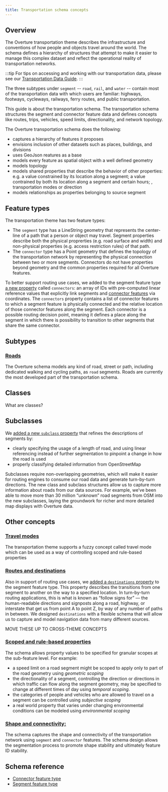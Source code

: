```yaml
---
title: Transportation schema concepts
---
```


## Overview
The Overture transportation theme describes the infrastructure and conventions of how people and objects travel around the world. The schema defines a hierarchy of structures that attempt to make it easier to manage this complex dataset and reflect the operational reality of transportation networks. 

:::tip
For tips on accessing and working with our transportation data, please see our [Transportation Data Guide](/docs/guides/transportation). 
:::

The three subtypes under `segment` -- `road`, `rail`, and `water` -- contain most of the transportation data with which users are familiar: highways, footways, cycleways, railways, ferry routes, and public transportation. 

This guide is about the transportation schema. The transportation schema structures the segment and connector feature data and defines concepts like routes, trips, vehicles, speed limits, directionality, and network topology.

 The Overture transportation schema does the following:
- captures a hierarchy of features it proposes
- envisions inclusion of other datasets such as places, buildings, and divisions
- uses GeoJson reatures as a base
- models every feature as spatial object with a well defined geometry
- models topology
- models shared properties that describe the behavior of other properties: e.g. a value constrained by its location along a segment; a value contrained by both its location along a segment and certain hours; , transportation modes or direction 
- models relationships as properties belonging to source segment

## Feature types

The transportation theme has two feature types: 

- The `segment` type has a LineString geometry that represents the center-line of a path that a person or object may travel. Segment properties describe both the physical proprerties (e.g. road surface and width) and non-physical properties (e.g. access restriction rules) of that path. 
- The `connector` type has a Point geometry that defines the topology of the transportation network by representing the physical connection between two or more segments. Connectors do not have properties beyond geometry and the common properties required for all Overture features.


To better support routing use cases, we added to the segment feature type [a new property](https://github.com/OvertureMaps/schema/pull/257) called
`connectors`: an array of IDs with pre-computed linear reference values that explicitly link segments and
[connector features](https://docs.overturemaps.org/schema/reference/transportation/connector/) via coordinates. The `connectors` property contains a list of connector features to which a segment feature is physically connected and the relative location of those connector features along the segment. Each connector is a possible routing decision point, meaning it defines a place along the segment in which there is possibility to transition to other segments that share the same connector.


## Subtypes

### [Roads](/schema/concepts/by-theme/transportation/roads)
The Overture schema models any kind of road, street or path, including dedicated walking and cycling paths, as `road` segments. Roads are currently the most developed part of the transportation schema.

## Classes

What are classes?


## Subclasses

We [added a new `subclass` property](https://github.com/OvertureMaps/schema/pull/180) that refines the descriptions of segments by:

- clearly specifying the usage of a length of road, and using linear referencing instead of further segmentation to pinpoint a change in how the road is used
- properly classifying detailed information from OpenStreetMap

Subclasses require non-overlapping geometries, which will make it easier for routing engines to consume our
road data and generate turn-by-turn directions. The new class and subclass structures allow us to capture more
information about roads from our data sources. For example, we’ve been able
to move more than 30 million “unknown” road segments from OSM into the new subclasses, laying the groundwork
for richer and more detailed map displays with Overture data.


## Other concepts

### [Travel modes](/schema/concepts/by-theme/transportation/travel-modes)
The transportation theme supports a fuzzy concept called
travel mode which can be used as a way of controlling scoped
and rule-based properties

### [Routes and destinations](/schema/concepts/by-theme/transportation/routes-destinations) 
Also in support of routing use cases, we [added a `destinations` property](https://github.com/OvertureMaps/schema/pull/176) to the segment feature type.
This property describes the transitions from one segment to another on the way to a specified location.
In turn-by-turn routing applications, this is what is known as “follow signs for” &mdash; the human-readable
directions and signposts along a road, highway, or interstate that get us from point A to point Z, by way
of any number of paths in between. We designed `destinations` with a flexible schema that will allow us to
capture and model navigation data from many different sources.

MOVE THESE UP TO CROSS-THEME CONCEPTS
### [Scoped and rule-based properties](/schema/concepts/scoping-rules)
The schema allows property values to be specified for granular scopes at the sub-feature level. For example:
  - a speed limit on a road segment might be scoped to apply only to part of the road geometry using _geometric scoping_
  - the directionality of a segment, controlling the direction or directions in which traffic can flow along the segment geometry, may be specified to change at different times of day using _temporal scoping_.
  - the categories of people and vehicles who are allowed to travel on a segment can be controlled using _subjective scoping_
  - a real world property that varies under changing environmental conditions can be modeled using _environmental scoping_

### [Shape and connectivity:](/schema/concepts/by-theme/transportation/shape-connectivity)
The schema captures the shape and connectivity of the transportation network using `segment` and `connector` features. The schema design allows the segmentation process to promote shape stability and ultimately feature ID stability.

<!-- ### [Linear referencing](/schema/concepts/by-theme/transportation/linear-referencing) -->




## Schema reference
- [Connector feature type](/schema/reference/transportation/connector)
- [Segment feature type](/schema/reference/transportation/segment)

